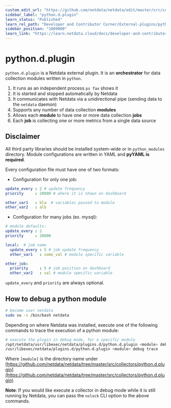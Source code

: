 ```yaml
---
custom_edit_url: "https://github.com/netdata/netdata/edit/master/src/collectors/python.d.plugin/README.md"
sidebar_label: "python.d.plugin"
learn_status: "Published"
learn_rel_path: "Developer and Contributor Corner/External-plugins/python.d.plugin"
sidebar_position: "1809000"
learn_link: "https://learn.netdata.cloud/docs/developer-and-contributor-corner/external-plugins/python.d.plugin/python.d.plugin"
---
```


# python.d.plugin

`python.d.plugin` is a Netdata external plugin. It is an **orchestrator** for data collection modules written in `python`.

1. It runs as an independent process `ps fax` shows it
2. It is started and stopped automatically by Netdata
3. It communicates with Netdata via a unidirectional pipe (sending data to the `netdata` daemon)
4. Supports any number of data collection **modules**
5. Allows each **module** to have one or more data collection **jobs**
6. Each **job** is collecting one or more metrics from a single data source

## Disclaimer

All third party libraries should be installed system-wide or in `python_modules` directory.
Module configurations are written in YAML and **pyYAML is required**.

Every configuration file must have one of two formats:

- Configuration for only one job:

```yaml
update_every : 2 # update frequency
priority     : 20000 # where it is shown on dashboard

other_var1   : bla  # variables passed to module
other_var2   : alb
```

- Configuration for many jobs (ex. mysql):

```yaml
# module defaults:
update_every : 2
priority     : 20000

local:  # job name
  update_every : 5 # job update frequency
  other_var1   : some_val # module specific variable

other_job:
  priority     : 5 # job position on dashboard
  other_var2   : val # module specific variable
```

`update_every` and `priority` are always optional.

## How to debug a python module

```bash
# become user netdata
sudo su -s /bin/bash netdata
```

Depending on where Netdata was installed, execute one of the following commands to trace the execution of a python module:

```bash
# execute the plugin in debug mode, for a specific module
/opt/netdata/usr/libexec/netdata/plugins.d/python.d.plugin <module> debug trace
/usr/libexec/netdata/plugins.d/python.d.plugin <module> debug trace
```

Where `[module]` is the directory name under [https://github.com/netdata/netdata/tree/master/src/collectors/python.d.plugin](https://github.com/netdata/netdata/tree/master/src/collectors/python.d.plugin)

**Note**: If you would like execute a collector in debug mode while it is still running by Netdata, you can pass the `nolock` CLI option to the above commands.
